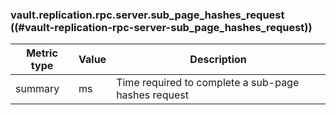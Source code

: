 ### vault.replication.rpc.server.sub_page_hashes_request ((#vault-replication-rpc-server-sub_page_hashes_request))

Metric type | Value | Description
----------- | ----- | -----------
summary     | ms    | Time required to complete a sub-page hashes request